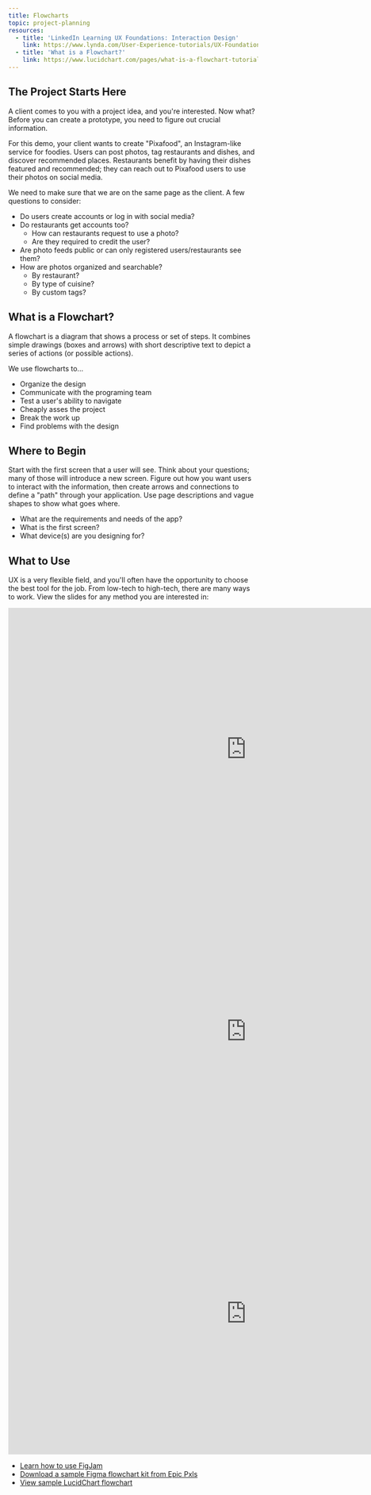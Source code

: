 ```yaml
---
title: Flowcharts
topic: project-planning
resources:
  - title: 'LinkedIn Learning UX Foundations: Interaction Design'
    link: https://www.lynda.com/User-Experience-tutorials/UX-Foundations-Interaction-Design/604271-2.html
  - title: 'What is a Flowchart?'
    link: https://www.lucidchart.com/pages/what-is-a-flowchart-tutorial
---
```


## The Project Starts Here

A client comes to you with a project idea, and you're interested. Now what? Before you can create a prototype, you need to figure out crucial information.

For this demo, your client wants to create "Pixafood", an Instagram-like service for foodies. Users can post photos, tag restaurants and dishes, and discover recommended places. Restaurants benefit by having their dishes featured and recommended; they can reach out to Pixafood users to use their photos on social media.

We need to make sure that we are on the same page as the client. A few questions to consider:

- Do users create accounts or log in with social media?
- Do restaurants get accounts too?
  - How can restaurants request to use a photo?
  - Are they required to credit the user?
- Are photo feeds public or can only registered users/restaurants see them?
- How are photos organized and searchable?
  - By restaurant?
  - By type of cuisine?
  - By custom tags?

## What is a Flowchart?

A flowchart is a diagram that shows a process or set of steps. It combines simple drawings (boxes and arrows) with short descriptive text to depict a series of actions (or possible actions).

We use flowcharts to...

- Organize the design
- Communicate with the programing team
- Test a user's ability to navigate
- Cheaply asses the project
- Break the work up
- Find problems with the design

## Where to Begin

Start with the first screen that a user will see. Think about your questions; many of those will introduce a new screen. Figure out how you want users to interact with the information, then create arrows and connections to define a "path" through your application. Use page descriptions and vague shapes to show what goes where.

- What are the requirements and needs of the app?
- What is the first screen?
- What device(s) are you designing for?

## What to Use

UX is a very flexible field, and you'll often have the opportunity to choose the best tool for the job. From low-tech to high-tech, there are many ways to work. View the slides for any method you are interested in:

<FullWidthContainer>
  <div className="max-w-7xl mx-auto">

<div className="iframe-16-9">
  <iframe
    src="https://docs.google.com/presentation/d/e/2PACX-1vS79XqPlSDTfFYvUrgC5hCa931SQVKdUjg8gjmT9oLUPRD3HUlejflsScYbuMvyQitAqr_WXcLoPryo/embed?start=false&loop=false&delayms=60000"
    frameborder="0"
    width="960"
    height="569"
    allowfullscreen
    mozallowfullscreen="true"
    webkitallowfullscreen="true"
  ></iframe>
</div>

<div className="iframe-16-9">
  <iframe
    src="https://docs.google.com/presentation/d/e/2PACX-1vTlbY84g9YOA6DhpWolOVEW7laoTQZPyS_QTDdX0eiDf8AchGW1NSIqNsbELjrRXvnpSW-fqiCZLwG6/embed?start=false&loop=false&delayms=3000"
    frameborder="0"
    width="960"
    height="569"
    allowfullscreen
    mozallowfullscreen="true"
    webkitallowfullscreen="true"
  ></iframe>
</div>

<div className="iframe-16-9">
  <iframe
    src="https://docs.google.com/presentation/d/e/2PACX-1vSTfufw47b1nOcNpW6iGz5LAbjECLLh5VD6pN3wDZbWFW8-SUKwkWA8bDVPGMG9amDBdAsqMknflMM8/embed?start=false&loop=false&delayms=3000"
    frameborder="0"
    width="960"
    height="569"
    allowfullscreen
    mozallowfullscreen="true"
    webkitallowfullscreen="true"
  ></iframe>
</div>

</div>
</FullWidthContainer>

- [Learn how to use FigJam](/figjam)
- [Download a sample Figma flowchart kit from Epic Pxls](https://www.epicpxls.com/items/flowchart-kit-for-figma)
- [View sample LucidChart flowchart](https://www.lucidchart.com/documents/view/ee08edd8-abcb-4865-a4d5-840aab7c50a0/0_0)
